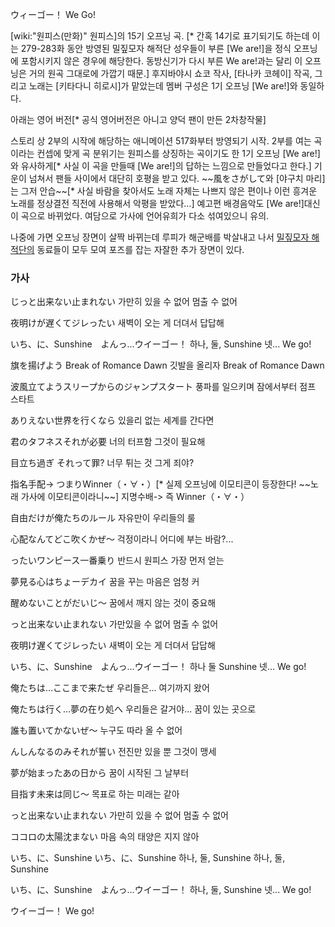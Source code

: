 ウィーゴー！ We Go!

[wiki:"원피스(만화)" 원피스]의 15기 오프닝 곡. [* 간혹 14기로 표기되기도 하는데 이는 279-283화 동안 방영된 밀짚모자 해적단 성우들이 부른 [We are!]을 정식 오프닝에 포함시키지 않은 경우에 해당한다. 동방신기가 다시 부른 We are!과는 달리 이 오프닝은 거의 원곡 그대로에 가깝기 때문.] 후지바야시 쇼코 작사, [타나카 코헤이] 작곡, 그리고 노래는 [키타다니 히로시]가 맡았는데 멤버 구성은 1기 오프닝 [We are!]와 동일하다.

{{{#!html
<object width="560" height="315"><param name="movie" value="https://www.youtube.com/v/2xFT9Id0P0c?version=3&amp;hl=ko_KR"></param><param name="allowFullScreen" value="true"></param><param name="allowscriptaccess" value="always"></param><embed src="https://www.youtube.com/v/2xFT9Id0P0c?version=3&amp;hl=ko_KR" type="application/x-shockwave-flash" width="560" height="315" allowscriptaccess="always" allowfullscreen="true"></embed></object>
}}}

아래는 영어 버전[* 공식 영어버전은 아니고 양덕 팬이 만든 2차창작물] 
{{{#!html
<object width="560" height="315"><param name="movie" value="http://www.youtube.com/v/HtbENVdbkdQ?version=3&amp;hl=ko_KR&amp;rel=0"></param><param name="allowFullScreen" value="true"></param><param name="allowscriptaccess" value="always"></param><embed src="http://www.youtube.com/v/HtbENVdbkdQ?version=3&amp;hl=ko_KR&amp;rel=0" type="application/x-shockwave-flash" width="560" height="315" allowscriptaccess="always" allowfullscreen="true"></embed></object>
}}}

스토리 상 2부의 시작에 해당하는 애니메이션 517화부터 방영되기 시작. 2부를 여는 곡이라는 컨셉에 맞게 곡 분위기는 원피스를 상징하는 곡이기도 한 1기 오프닝 [We are!]와 유사하게[* 사실 이 곡을 만들때 [We are!]의 답하는 느낌으로 만들었다고 한다.] 기운이 넘쳐서 팬들 사이에서 대단히 호평을 받고 있다. ~~風をさがして와 [야구치 마리]는 그저 안습~~[* 사실 바람을 찾아서도 노래 자체는 나쁘지 않은 편이나 이런 흥겨운 노래를 정상결전 직전에 사용해서 악평을 받았다...] 예고편 배경음악도 [We are!]대신 이 곡으로 바뀌었다. 여담으로 가사에 언어유희가 다소 섞여있으니 유의.

나중에 가면 오프닝 장면이 살짝 바뀌는데 루피가 해군배를 박살내고 나서 [[밀짚모자 해적단]]의 동료들이 모두 모여 포즈를 잡는 자잘한 추가 장면이 있다.



=== 가사 ===
じっと出来ない止まれない
가만히 있을 수 없어 멈출 수 없어

夜明けが遅くてジレったい
새벽이 오는 게 더뎌서 답답해

いち、に、Sunshine　よんっ…ウイーゴー！
하나, 둘, Sunshine 넷... We go!

旗を揚げよう Break of Romance Dawn
깃발을 올리자 Break of Romance Dawn

波風立てようスリープからのジャンプスタート
풍파를 일으키며 잠에서부터 점프 스타트

ありえない世界を行くなら
있을리 없는 세계를 간다면

君のタフネスそれが必要
너의 터프함 그것이 필요해

目立ち過ぎ それって罪?
너무 튀는 것 그게 죄야?

指名手配-> つまりWinner（・∀・）[* 실제 오프닝에 이모티콘이 등장한다! ~~노래 가사에 이모티콘이라니~~]
지명수배-> 즉 Winner（・∀・）

自由だけが俺たちのルール
자유만이 우리들의 룰

心配なんてどこ吹くかぜ～
걱정이라니 어디에 부는 바람?...

ったいワンピース一番乗り
반드시 원피스 가장 먼저 얻는

夢見る心はちょーデカイ
꿈을 꾸는 마음은 엄청 커

醒めないことがだいじ～
꿈에서 깨지 않는 것이 중요해

っと出来ない止まれない
가만있을 수 없어 멈출 수 없어

夜明け遅くてジレったい
새벽이 오는 게 더뎌서 답답해

いち、に、Sunshine　よんっ…ウイーゴー！
하나 둘 Sunshine 넷... We go!

俺たちは…ここまで来たぜ
우리들은... 여기까지 왔어 

俺たちは行く…夢の在り処へ
우리들은 갈거야... 꿈이 있는 곳으로

誰も置いてかないぜ～
누구도 따라 올 수 없어

んしんなるのみそれが誓い
전진만 있을 뿐 그것이 맹세

夢が始まったあの日から
꿈이 시작된 그 날부터

目指す未来は同じ～
목표로 하는 미래는 같아

っと出来ない止まれない
가만히 있을 수 없어 멈출 수 없어

ココロの太陽沈まない
마음 속의 태양은 지지 않아

いち、に、Sunshine いち、に、Sunshine
하나, 둘, Sunshine 하나, 둘, Sunshine

いち、に、Sunshine　よんっ…ウイーゴー！
하나, 둘, Sunshine 넷... We go!

ウイーゴー！
We go!
